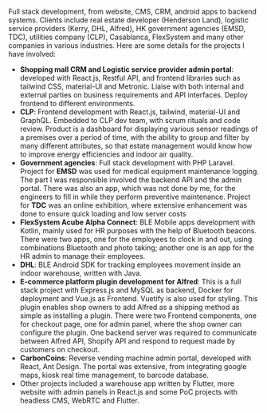 Full stack development, from website, CMS, CRM, android apps to backend systems. Clients include real estate developer (Henderson Land), logistic service providers (Kerry, DHL, Alfred), HK government agencies (EMSD, TDC), utilities company (CLP), Casablanca, FlexSystem and many other companies in various industries. Here are some details for the projects I have involved:

- **Shopping mall CRM and Logistic service provider admin portal**: developed with React.js, Restful API, and frontend libraries such as tailwind CSS, material-UI and Metronic. Liaise with both internal and external parties on business requirements and API interfaces. Deploy frontend to different environments.
- **CLP**: Frontend development with React.js, tailwind, material-UI and GraphQL. Embedded to CLP dev team, with scrum rituals and code review. Product is a dashboard for displaying various sensor readings of a premises over a period of time, with the ability to group and filter by many different attributes, so that estate management would know how to improve energy efficiencies and indoor air quality.
- **Government agencies**: Full stack development with PHP Laravel.
Project for **EMSD** was used for medical equipment maintenance logging. The part I was responsible involved the backend API and the admin portal. There was also an app, which was not done by me, for the engineers to fill in while they perform preventive maintenance.
Project for **TDC** was an online exhibition, where extensive enhancement was done to ensure quick loading and low server costs
- **FlexSystem Acube Alpha Connect**: BLE Mobile apps development with Kotlin, mainly used for HR purposes with the help of Bluetooth beacons. There were two apps, one for the employees to clock in and out, using combinations Bluetooth and photo taking; another one is an app for the HR admin to manage their employees.
- **DHL**: BLE Android SDK for tracking employees movement inside an indoor warehouse, written with Java.
- **E-commerce platform plugin development for Alfred**: This is a full stack project with Express.js and MySQL as backend, Docker for deployment and Vue.js as Frontend. Vuetify is also used for styling. This plugin enables shop owners to add Alfred as a shipping method as simple as installing a plugin. There were two Frontend components, one for checkout page, one for admin panel, where the shop owner can configure the plugin. One backend server was required to communicate between Alfred API, Shopify API and respond to request made by customers on checkout.
- **CarbonCoins**: Reverse vending machine admin portal, developed with React, Ant Design. The portal was extensive, from integrating google maps, kiosk real time management, to barcode database.
- Other projects included a warehouse app written by Flutter, more website with admin panels in React.js and some PoC projects with headless CMS, WebRTC and Flutter.
